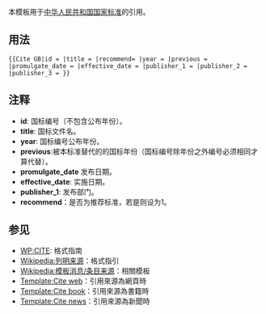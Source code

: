<includeonly><!-- 在这里加入模板的保护标识 --></includeonly><noinclude>{{template doc page viewed directly}}</noinclude>
<!-- 在本行下编辑模板說明 -->

本模板用于[[中华人民共和国国家标准]]的引用。

== 用法 ==
<pre>
{{Cite GB|id = |title = |recommend= |year = |previous = |promulgate_date = |effective_date = |publisher_1 = |publisher_2 = |publisher_3 = }}
</pre>
== 注释 ==
* '''id''': 国标编号（不包含公布年份）。
* '''title''': 国标文件名。
* '''year''': 国标编号公布年份。 
* '''previous''':被本标准替代的的国标年份（国标编号除年份之外编号必须相同才算代替）。
* '''promulgate_date''' 发布日期。
* '''effective_date''': 实施日期。
* '''publisher_1''': 发布部门。
* '''recommend'''：是否为推荐标准，若是则设为1。

==参见==
* [[WP:CITE]]: 格式指南
* [[Wikipedia:列明来源]]：格式指引
* [[Wikipedia:模板消息/条目来源]]：相關模板
* [[Template:Cite web]]：引用來源為網頁時
* [[Template:Cite book]]：引用來源為書籍時
* [[Template:Cite news]]：引用來源為新聞時

<includeonly>
<!-- 本行下加入模板的分类 -->
[[Category:引用模板|{{PAGENAME}}]]
<!-- 本行下加入模板的跨语言链接 -->

</includeonly>